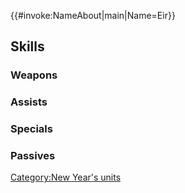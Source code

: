 {{#invoke:NameAbout|main|Name=Eir}}{{HeroPage Tabs}}
{{Hero Infobox
|Name=Eir
|Title=Renewed Life
|WeaponType=Red Dagger
|Origin=Fire Emblem Heroes
|Gender=Female
|MoveType=Flying
|actorJP=雨宮天
|actorEN=Xanthe Huynh
|artist=伊藤未生
|additionDate=December 25, 2019
|releaseDate=January 1, 2020
|TagID=年明エイル
|InternalID=470
|Properties=tempest,limited,specDisplay,tiara
|cv1=0
|cv2=330200
|description=Princess of the realm of dead. Is both delighted and confused by her first New Year's experience.
}}
{{Stats Page
|Lv1HP=17|Lv1ATK=9|Lv1SPD=8|Lv1DEF=6|Lv1RES=6
|GRHP=50|GRATK=50|GRSPD=65|GRDEF=35|GRRES=65
}}
==Skills==
===Weapons===
{{Weapons Table
|weapon1=Iron Dagger
|weapon1Default=1
|weapon1Unlock=1
|weapon2=Steel Dagger
|weapon2Default=3
|weapon2Unlock=2
|weapon3=Temari
|weapon3Default=4
|weapon3Unlock=3
|weapon4=Temari+
|weapon4Default=5
|weapon4Unlock=5
}}
===Assists===
{{Assists Table
|assist1=Shove
|assist1Default=4
|assist1Unlock=3
}}
===Specials===
{{Specials Table
}}
===Passives===
{{Passives Table
|passiveA1=Brazen Atk/Res 1
|passiveA2=Brazen Atk/Res 2
|passiveA3=Brazen Atk/Res 3
|passiveA1Unlock=1
|passiveA2Unlock=2
|passiveA3Unlock=4
|passiveC1=Spd Tactic 1
|passiveC2=Spd Tactic 2
|passiveC3=Spd Tactic 3
|passiveC1Unlock=3
|passiveC2Unlock=4
|passiveC3Unlock=5
}}
{{Heroes Navbox}}
[[Category:New Year's units]]